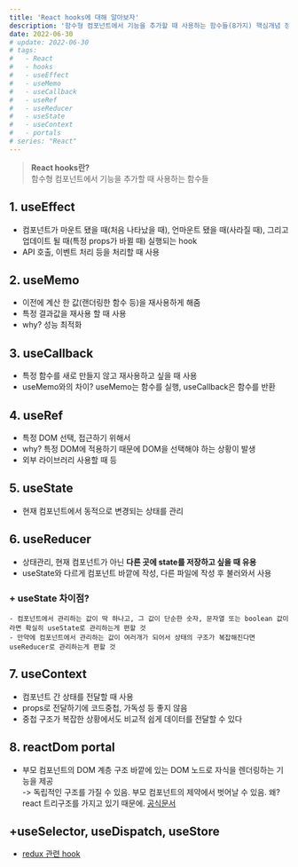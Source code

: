 ```yaml
---
title: 'React hooks에 대해 알아보자'
description: '함수형 컴포넌트에서 기능을 추가할 때 사용하는 함수들(8가지) 핵심개념 정리'
date: 2022-06-30
# update: 2022-06-30
# tags:
#   - React
#   - hooks
#   - useEffect
#   - useMemo
#   - useCallback
#   - useRef
#   - useReducer
#   - useState
#   - useContext
#   - portals
# series: "React"
---
```


> **React hooks란?** <br/> 함수형 컴포넌트에서 기능을 추가할 때 사용하는 함수들

## 1. useEffect

- 컴포넌트가 마운트 됐을 때(처음 나타났을 때), 언마운트 됐을 때(사라질 때), 그리고 업데이트 될 때(특정 props가 바뀔 때) 실행되는 hook
- API 호출, 이벤트 처리 등을 처리할 때 사용

## 2. useMemo

- 이전에 계산 한 값(랜더링한 함수 등)을 재사용하게 해줌
- 특정 결과값을 재사용 할 때 사용
- why? 성능 최적화

## 3. useCallback

- 특정 함수를 새로 만들지 않고 재사용하고 싶을 때 사용
- useMemo와의 차이? useMemo는 함수를 실행, useCallback은 함수를 반환

## 4. useRef

- 특정 DOM 선택, 접근하기 위해서
- why? 특정 DOM에 적용하기 때문에 DOM을 선택해야 하는 상황이 발생
- 외부 라이브러리 사용할 때 등

## 5. useState

- 현재 컴포넌트에서 동적으로 변경되는 상태를 관리

## 6. useReducer

- 상태관리, 현재 컴포넌트가 아닌 **다른 곳에 state를 저장하고 싶을 때 유용**
- useState와 다르게 컴포넌트 바깥에 작성, 다른 파일에 작성 후 불러와서 사용

### + useState 차이점?

    - 컴포넌트에서 관리하는 값이 딱 하나고, 그 값이 단순한 숫자, 문자열 또는 boolean 값이라면 확실히 useState로 관리하는게 편할 것
    - 만약에 컴포넌트에서 관리하는 값이 여러개가 되어서 상태의 구조가 복잡해진다면 useReducer로 관리하는게 편할 것

## 7. useContext

- 컴포넌트 간 상태를 전달할 때 사용
- props로 전달하기에 코드중첩, 가독성 등 좋지 않음
- 중첩 구조가 복잡한 상황에서도 비교적 쉽게 데이터를 전달할 수 있다

## 8. reactDom portal

- 부모 컴포넌트의 DOM 계층 구조 바깥에 있는 DOM 노드로 자식을 렌더링하는 기능을 제공 <br/>
  -> 독립적인 구조를 가질 수 있음. 부모 컴포넌트의 제약에서 벗어날 수 있음. 왜? react 트리구조를 가지고 있기 때문에.
  [공식문서](https://ko.reactjs.org/docs/portals.html)

## +useSelector, useDispatch, useStore

- [redux 관련 hook](https://react-redux.js.org/api/hooks)
